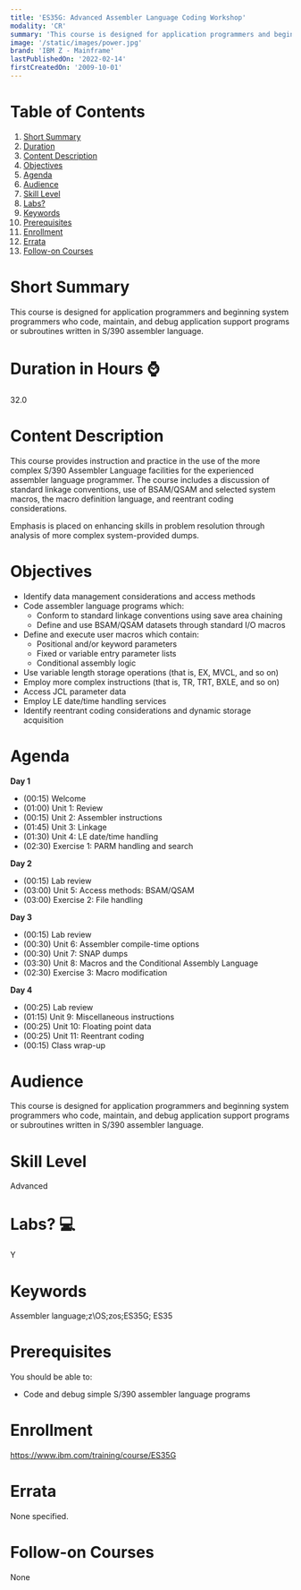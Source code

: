 ```yaml
---
title: 'ES35G: Advanced Assembler Language Coding Workshop'
modality: 'CR'
summary: 'This course is designed for application programmers and beginning system programmers who code, maintain, and debug application support programs or subroutines written in S/390 assembler language.'
image: '/static/images/power.jpg'
brand: 'IBM Z - Mainframe'
lastPublishedOn: '2022-02-14'
firstCreatedOn: '2009-10-01'
---
```

# Table of Contents
1.  [Short Summary](#short-summary)
2.  [Duration](#duration-in-hours-)
3.  [Content Description](#content-description)
4.  [Objectives](#objectives)
5.  [Agenda](#agenda)
6.  [Audience](#audience)
7.  [Skill Level](#skill-level)
8.  [Labs?](#labs-)
9.  [Keywords](#keywords)
10. [Prerequisites](#prerequisites)
11. [Enrollment](#enrollment)
12. [Errata](#errata)
13. [Follow-on Courses](#follow-on-courses)

# Short Summary
This course is designed for application programmers and beginning system programmers who code, maintain, and debug application support programs or subroutines written in S/390 assembler language.

# Duration in Hours ⌚
32.0

# Content Description
This course provides instruction and practice in the use of the more complex S/390 Assembler Language facilities for the experienced assembler language programmer. The course includes a discussion of standard linkage conventions, use of BSAM/QSAM and selected system macros, the macro definition language, and reentrant coding considerations.


Emphasis is placed on enhancing skills in problem resolution through analysis of more complex system-provided dumps.



# Objectives
* Identify data management considerations and access methods
* Code assembler language programs which:
	+ Conform to standard linkage conventions using save area chaining
	+ Define and use BSAM/QSAM datasets through standard I/O macros
* Define and execute user macros which contain:
	+ Positional and/or keyword parameters
	+ Fixed or variable entry parameter lists
	+ Conditional assembly logic
* Use variable length storage operations (that is, EX, MVCL, and so on)
* Employ more complex instructions (that is, TR, TRT, BXLE, and so on)
* Access JCL parameter data
* Employ LE date/time handling services
* Identify reentrant coding considerations and dynamic storage acquisition


# Agenda
**Day 1**

* (00:15) Welcome
* (01:00) Unit 1: Review
* (00:15) Unit 2: Assembler instructions
* (01:45) Unit 3: Linkage
* (01:30) Unit 4: LE date/time handling
* (02:30) Exercise 1: PARM handling and search

**Day 2**

* (00:15) Lab review
* (03:00) Unit 5: Access methods: BSAM/QSAM
* (03:00) Exercise 2: File handling

**Day 3**

* (00:15) Lab review
* (00:30) Unit 6: Assembler compile-time options
* (00:30) Unit 7: SNAP dumps
* (03:30) Unit 8: Macros and the Conditional Assembly Language
* (02:30) Exercise 3: Macro modification

**Day 4**

* (00:25) Lab review
* (01:15) Unit 9: Miscellaneous instructions
* (00:25) Unit 10: Floating point data
* (00:25) Unit 11: Reentrant coding
* (00:15) Class wrap-up


# Audience
This course is designed for application programmers and beginning system programmers who code, maintain, and debug application support programs or subroutines written in S/390 assembler language.



# Skill Level
Advanced            

# Labs? 💻
Y

# Keywords
Assembler language;z\OS;zos;ES35G; ES35

# Prerequisites
You should be able to:


* Code and debug simple S/390 assembler language programs


# Enrollment
https://www.ibm.com/training/course/ES35G

# Errata
None specified.

# Follow-on Courses
None

